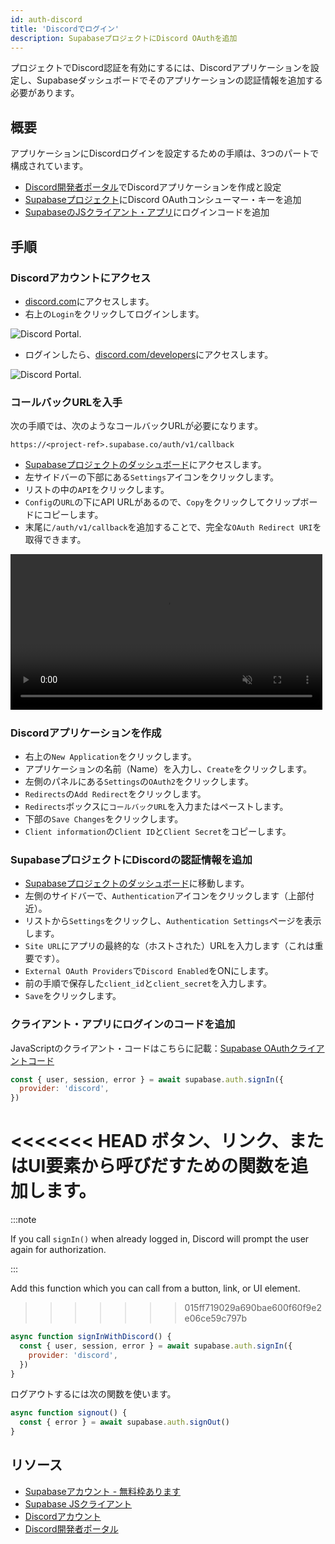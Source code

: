 ```yaml
---
id: auth-discord
title: 'Discordでログイン'
description: SupabaseプロジェクトにDiscord OAuthを追加
---
```



プロジェクトでDiscord認証を有効にするには、Discordアプリケーションを設定し、Supabaseダッシュボードでそのアプリケーションの認証情報を追加する必要があります。

## 概要

アプリケーションにDiscordログインを設定するための手順は、3つのパートで構成されています。

- [Discord開発者ポータル](https://discord.com/developers)でDiscordアプリケーションを作成と設定
- [Supabaseプロジェクト](https://app.supabase.com)にDiscord OAuthコンシューマー・キーを追加
- [SupabaseのJSクライアント・アプリ](https://github.com/supabase/supabase-js)にログインコードを追加

## 手順

### Discordアカウントにアクセス

- [discord.com](https://discord.com/)にアクセスします。
- 右上の`Login`をクリックしてログインします。

![Discord Portal.](/img/guides/auth-discord/discord-portal.png)

- ログインしたら、[discord.com/developers](https://discord.com/developers)にアクセスします。

![Discord Portal.](/img/guides/auth-discord/discord-developer-portal.png)

### コールバックURLを入手

次の手順では、次のようなコールバックURLが必要になります。

`https://<project-ref>.supabase.co/auth/v1/callback`

- [Supabaseプロジェクトのダッシュボード](https://app.supabase.com)にアクセスします。
- 左サイドバーの下部にある`Settings`アイコンをクリックします。
- リストの中の`API`をクリックします。
- `Config`の`URL`の下にAPI URLがあるので、`Copy`をクリックしてクリップボードにコピーします。
- 末尾に`/auth/v1/callback`を追加することで、完全な`OAuth Redirect URI`を取得できます。

<video width="99%" muted playsInline controls="true">
  <source src="/docs/videos/api/api-url-and-key.mp4" type="video/mp4" muted playsInline />
</video>

### Discordアプリケーションを作成

- 右上の`New Application`をクリックします。
- アプリケーションの名前（Name）を入力し、`Create`をクリックします。
- 左側のパネルにある`Settings`の`OAuth2`をクリックします。
- `Redirects`の`Add Redirect`をクリックします。
- `Redirects`ボックスに`コールバックURL`を入力またはペーストします。
- 下部の`Save Changes`をクリックします。
- `Client information`の`Client ID`と`Client Secret`をコピーします。

### SupabaseプロジェクトにDiscordの認証情報を追加

- [Supabaseプロジェクトのダッシュボード](https://app.supabase.com)に移動します。
- 左側のサイドバーで、`Authentication`アイコンをクリックします（上部付近）。
- リストから`Settings`をクリックし、`Authentication Settings`ページを表示します。
- `Site URL`にアプリの最終的な（ホストされた）URLを入力します（これは重要です）。
- `External OAuth Providers`で`Discord Enabled`をONにします。
- 前の手順で保存した`client_id`と`client_secret`を入力します。
- `Save`をクリックします。

### クライアント・アプリにログインのコードを追加

JavaScriptのクライアント・コードはこちらに記載：[Supabase OAuthクライアントコード](/docs/reference/javascript/auth-signin#sign-in-using-third-party-providers)

```js
const { user, session, error } = await supabase.auth.signIn({
  provider: 'discord',
})
```

<<<<<<< HEAD
ボタン、リンク、またはUI要素から呼びだすための関数を追加します。
=======
:::note

If you call `signIn()` when already logged in, Discord will prompt the user again for authorization.

:::

Add this function which you can call from a button, link, or UI element.
>>>>>>> 015ff719029a690bae600f60f9e2e06ce59c797b

```js
async function signInWithDiscord() {
  const { user, session, error } = await supabase.auth.signIn({
    provider: 'discord',
  })
}
```

ログアウトするには次の関数を使います。

```js
async function signout() {
  const { error } = await supabase.auth.signOut()
}
```

## リソース

- [Supabaseアカウント - 無料枠あります](https://supabase.com)
- [Supabase JSクライアント](https://github.com/supabase/supabase-js)
- [Discordアカウント](https://discord.com)
- [Discord開発者ポータル](https://discord.com/developers)
